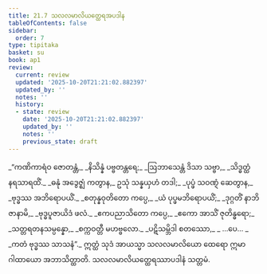 ```yaml
---
title: 21.7 သလလမာလိယတ္ထေရအပဒါန
tableOfContents: false
sidebar:
  order: 7
type: tipitaka
basket: su
book: ap1
review:
  current: review
  updated: '2025-10-20T21:21:02.882397'
  updated_by: ''
  notes: ''
  history:
  - state: review
    date: '2025-10-20T21:21:02.882397'
    updated_by: ''
    notes: ''
    previous_state: draft
---
```



<DynamicBreadcrumb />


<ReviewStatus review={frontmatter.review} showDetails={true} />

<HypothesisAnnotation frontmatter={frontmatter} />

<Division number="30" book="ap1" e="ch" v="20" p="230">

<Paragraph number="2791" type="verses" book="ap1">
_“ကဏိကာရံဝ ဇောတန္တံ,_  
_နိသိန္နံ ပဗ္ဗတန္တရေ;_  
_ဩဘာသေန္တံ ဒိသာ သဗ္ဗာ,_  
_သိဒ္ဓတ္ထံ နရသာရထိံ._  

</Paragraph>

</Division>
<Division number="31" book="ap1" e="ch" v="20" p="230">

<Paragraph number="2792" type="verses" book="ap1">
_ဓနုံ အဒွေဇ္ဈံ ကတွာန,_  
ဥသုံ သန္နယှဟံ တဒါ;_  
_ပုပ္ဖံ သဝဏ္ဋံ ဆေတွာန,_  
_ဗုဒ္ဓဿ အဘိရောပယိံ._  

</Paragraph>

</Division>
<Division number="32" book="ap1" e="ch" v="20" p="230">

<Paragraph number="2793" type="verses" book="ap1">
_စတုန္နဝုတိတော ကပ္ပေ,_  
_ယံ ပုပ္ဖမဘိရောပယိံ;_  
_ဒုဂ္ဂတိံ နာဘိဇာနာမိ,_  
_ဗုဒ္ဓပူဇာယိဒံ ဖလံ._  

</Paragraph>

</Division>
<Division number="33" book="ap1" e="ch" v="20" p="230">

<Paragraph number="2794" type="verses" book="ap1">
_ဧကပညာသိတော ကပ္ပေ,_  
_ဧကော အာသိံ ဇုတိန္ဓရော;_  
_သတ္တရတနသမ္ပန္နော,_  
_စက္ကဝတ္တီ မဟဗ္ဗလော._  

</Paragraph>

</Division>
<Division number="34" book="ap1" e="ch" v="20" p="230">

<Paragraph number="2795" type="verses" book="ap1">
_ပဋိသမ္ဘိဒါ စတဿော,_  
_ …ပေ… _  
_ကတံ ဗုဒ္ဓဿ သာသနံ”._  

</Paragraph>

<Paragraph number="2796" book="ap1">
ဣတ္ထံ သုဒံ အာယသ္မာ သလလမာလိယော ထေရော ဣမာ ဂါထာယော အဘာသိတ္ထာတိ.

</Paragraph>
</Division>

<Paragraph number="2797" type="center" book="ap1">
သလလမာလိယတ္ထေရဿာပဒါနံ သတ္တမံ.
</Paragraph>